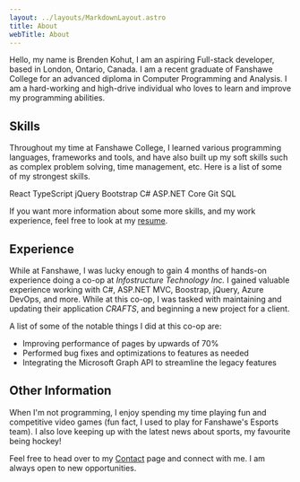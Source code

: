 ```yaml
---
layout: ../layouts/MarkdownLayout.astro
title: About
webTitle: About
---
```



Hello, my name is Brenden Kohut, I am an aspiring Full-stack developer, based in
London, Ontario, Canada. I am a recent graduate of Fanshawe College for
an advanced diploma in Computer Programming and Analysis. I am a hard-working and
high-drive individual who loves to learn and improve my programming abilities.

## Skills

Throughout my time at Fanshawe College, I learned various programming languages,
frameworks and tools, and have also built up my soft skills such as complex
problem solving, time management, etc. Here is a list of some of my strongest skills.

<div class="my-8 flex max-w-3xl flex-wrap justify-center gap-4">
  <SkillTag>React</SkillTag>
  <SkillTag>TypeScript</SkillTag>
  <SkillTag>jQuery</SkillTag>
  <SkillTag>Bootstrap</SkillTag>
  <SkillTag>C#</SkillTag>
  <SkillTag>ASP.NET Core</SkillTag>
  <SkillTag>Git</SkillTag>
  <SkillTag>SQL</SkillTag>
</div>

If you want more information about some more skills, and my work experience, feel free
to look at my [resume](/pdfs/brenden-kohut-resume.pdf "Resume").

## Experience

While at Fanshawe, I was lucky enough to gain 4 months of hands-on experience doing a co-op
at _Infostructure Technology Inc._ I gained valuable experience working with C#, ASP.NET MVC, Boostrap,
jQuery, Azure DevOps, and more. While at this co-op, I was tasked with maintaining and updating
their application _CRAFTS_, and beginning a new project for a client.

A list of some of the notable things I did at this co-op are:

- Improving performance of pages by upwards of 70%
- Performed bug fixes and optimizations to features as needed
- Integrating the Microsoft Graph API to streamline the legacy features

## Other Information

When I'm not programming, I enjoy spending my time playing fun and competitive video
games (fun fact, I used to play for Fanshawe's Esports team). I also love keeping
up with the latest news about sports, my favourite being hockey!

Feel free to head over to my [Contact](/contact/ "Contact") page and connect with me. I am always
open to new opportunities.

